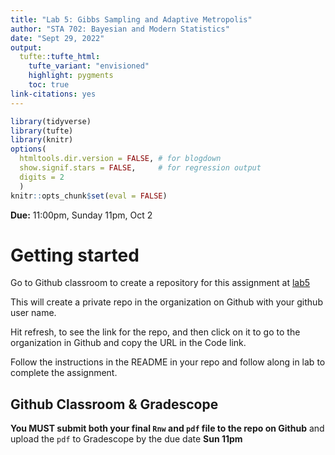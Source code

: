 ```yaml
---
title: "Lab 5: Gibbs Sampling and Adaptive Metropolis"
author: "STA 702: Bayesian and Modern Statistics"
date: "Sept 29, 2022"
output: 
  tufte::tufte_html:
    tufte_variant: "envisioned"
    highlight: pygments
    toc: true
link-citations: yes
---
```


```r
library(tidyverse)
library(tufte)
library(knitr)
options(
  htmltools.dir.version = FALSE, # for blogdown
  show.signif.stars = FALSE,     # for regression output
  digits = 2
  )
knitr::opts_chunk$set(eval = FALSE)
```

**Due:** 11:00pm, Sunday 11pm, Oct 2



# Getting started

Go to Github classroom to create a repository for this assignment  at [lab5](https://classroom.github.com/a/kZVk61Sm)

This will create a private repo in the  organization on Github with your github user name.

Hit refresh, to see the link for the repo, and then click on it to go to the organization in Github and copy the URL in the Code link.

Follow the instructions in the README in your repo and follow along in lab to complete the assignment. 

## Github Classroom & Gradescope

**You MUST submit both your final `Rnw` and `pdf` file to the repo on Github** and upload the `pdf` to Gradescope by the due date **Sun 11pm**




    